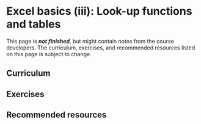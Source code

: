 # Excel basics (iii): Look-up functions and tables

::: callout-important
This page is ***not finished***, but might contain notes from the course developers. The curriculum, exercises, and recommended resources listed on this page is subject to change.
:::

## Curriculum

## Exercises

## Recommended resources
